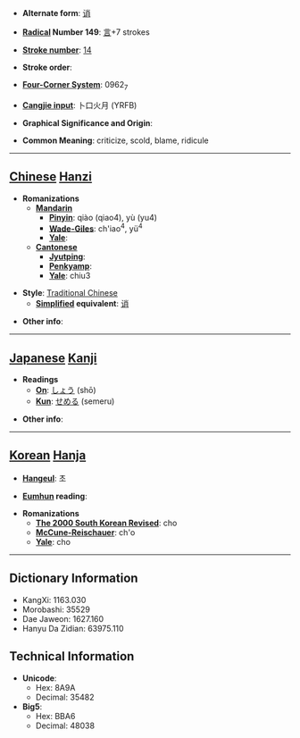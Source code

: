 * '''Alternate form''': [[诮]]

* '''[[Wiktionary:Chinese radical index| Radical]] Number 149''': [[Wiktionary:Chinese radical index 言|言]]+7 strokes

* '''[[Wiktionary:Chinese total strokes index|Stroke number]]''': [[Wiktionary:Chinese total strokes index 14|14]]

* '''Stroke order''': 

* '''[[Wiktionary:Chinese four corner index|Four-Corner System]]''': 0962<sub>7</sub>

* '''[[Wiktionary:Chinese Cangjie index|Cangjie input]]''': 卜口火月 (YRFB)

* '''Graphical Significance and Origin''': 

* '''Common Meaning''': criticize, scold, blame, ridicule

----

== [[Chinese]] [[Hanzi]] ==

* '''Romanizations'''
** '''[[Mandarin]]'''
*** '''[[Pinyin]]''': qiào (qiao4), yù (yu4)
*** '''[[Wade-Giles]]''': ch'iao<sup>4</sup>, yü<sup>4</sup>
*** '''[[Yale]]''': 
** '''[[Cantonese]]'''
*** '''[[Jyutping]]''':
*** '''[[Penkyamp]]''': 
*** '''[[Yale]]''': chiu3

* '''Style''': [[Traditional Chinese]] 
** '''[[Simplified Chinese|Simplified]] equivalent''': [[诮]]

* '''Other info''': 

----

== [[Japanese]] [[Kanji]] ==

* '''Readings'''
** '''[[On]]''': [[しょう]] (shō)
** '''[[Kun]]''': [[せめる]] (semeru)

* '''Other info''':  

----

== [[Korean]] [[Hanja]] ==

* '''[[Hangeul]]''': 초

* '''[[Eumhun]] reading''': 

* '''Romanizations'''
** '''[[The 2000 South Korean Revised Romanization|The 2000 South Korean Revised]]''': cho
** '''[[McCune-Reischauer]]''': ch'o
** '''[[Yale]]''': cho

----

== Dictionary Information ==

* KangXi: 1163.030
* Morobashi: 35529
* Dae Jaweon: 1627.160
* Hanyu Da Zidian: 63975.110

== Technical Information ==

* '''Unicode''':
** Hex: 8A9A
** Decimal: 35482
* '''Big5''':
** Hex: BBA6
** Decimal: 48038